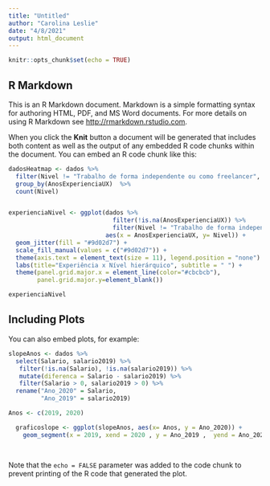 ```yaml
---
title: "Untitled"
author: "Carolina Leslie"
date: "4/8/2021"
output: html_document
---
```


```r
knitr::opts_chunk$set(echo = TRUE)

```

## R Markdown

This is an R Markdown document. Markdown is a simple formatting syntax for authoring HTML, PDF, and MS Word documents. For more details on using R Markdown see <http://rmarkdown.rstudio.com>.

When you click the **Knit** button a document will be generated that includes both content as well as the output of any embedded R code chunks within the document. You can embed an R code chunk like this:

```r

dadosHeatmap <- dados %>% 
  filter(Nivel != "Trabalho de forma independente ou como freelancer", Nivel != "Pesquisador acadêmico", Nivel != "Outro (especifique)", Nivel != "Trainee") %>% 
  group_by(AnosExperienciaUX)  %>% 
  count(Nivel)



```

```r

experienciaNivel <- ggplot(dados %>%
                             filter(!is.na(AnosExperienciaUX)) %>%
                             filter(Nivel != "Trabalho de forma independente ou como freelancer", Nivel != "Pesquisador acadêmico", Nivel != "Outro (especifique)", Nivel != "Trainee"),
                           aes(x = AnosExperienciaUX, y= Nivel)) +
  geom_jitter(fill = "#9d02d7") +
  scale_fill_manual(values = c("#9d02d7")) + 
  theme(axis.text = element_text(size = 11), legend.position = "none") +
  labs(title="Experiência x Nível hierárquico", subtitle = " ") +
  theme(panel.grid.major.x = element_line(color="#cbcbcb"), 
        panel.grid.major.y=element_blank()) 

experienciaNivel
```

## Including Plots

You can also embed plots, for example:

```r
slopeAnos <- dados %>% 
  select(Salario, salario2019) %>% 
   filter(!is.na(Salario), !is.na(salario2019)) %>% 
   mutate(diferenca = Salario - salario2019) %>% 
   filter(Salario > 0, salario2019 > 0) %>% 
  rename("Ano_2020" = Salario,
         "Ano_2019" = salario2019) 

Anos <- c(2019, 2020)

  graficoslope <- ggplot(slopeAnos, aes(x= Anos, y = Ano_2020)) +
    geom_segment(x = 2019, xend = 2020 , y = Ano_2019 ,  yend = Ano_2020 , color = "gray70")

  
```

Note that the `echo = FALSE` parameter was added to the code chunk to prevent printing of the R code that generated the plot.
